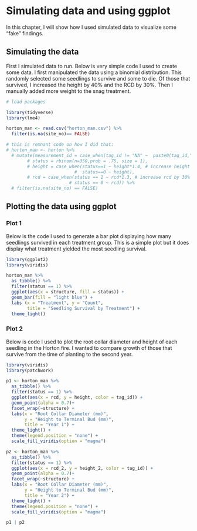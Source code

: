# Simulating data and using ggplot 

In this chapter, I will show how I used simulated data to visualize some "fake"
findings. 

## Simulating the data 

First I simulated data to run. Below is very simple code I used to create
some data. I first manipulated the data using a binomial distribution. This 
randomly selected some seedlings to survive and some to die. Of those that 
survived, I increased the height by 40% and the RCD by 30%. Then I manually 
added more weight to the snag treatment. 

```r

# load packages 

library(tidyverse)
library(lme4)

horton_man <- read.csv("horton_man.csv") %>%
  filter(is.na(site_no)== FALSE)

# this is remnant code on how I did that: 
# horton_man <- horton %>%
  # mutate(measurement_id = case_when(tag_id != "NA" ~  paste0(tag_id,"-02")),
        # status = rbinom(n=350,prob = .75, size = 1),
        # height = case_when(status==1 ~ height*1.4, # increase height by 40%
                          #  status==0 ~ height),
        # rcd = case_when(status == 1 ~ rcd*1.3, # increase rcd by 30%
                        # status == 0 ~ rcd)) %>% 
  # filter(is.na(site_no) == FALSE)

```

## Plotting the data using ggplot 

### Plot 1 

Below is the code I used to generate a bar plot displaying how many seedlings 
survived in each treatment group. This is a simple plot but it does display what
treatment yielded the most seedling survival. 

```r

library(ggplot2)
library(viridis)

horton_man %>% 
  as_tibble() %>% 
  filter(status == 1) %>% 
  ggplot(aes(x = structure, fill = status)) + 
  geom_bar(fill = "light blue") + 
  labs (x = "Treatment", y = "Count",
        title = "Seedling Survival by Treatment") + 
  theme_light() 

```
### Plot 2

Below is code I used to plot the root collar diameter and height of each 
seedling in the Horton fire. I wanted to compare growth of those that survive 
from the time of planting to the second year. 

```r

library(viridis)
library(patchwork)

p1 <- horton_man %>% 
  as_tibble() %>% 
  filter(status == 1) %>% 
  ggplot(aes(x = rcd, y = height, color = tag_id)) + 
  geom_point(alpha = 0.7)+
  facet_wrap(~structure) +
  labs(x = "Root Collar Diameter (mm)", 
       y = "Height to Terminal Bud (mm)", 
       title = "Year 1") +
  theme_light() + 
  theme(legend.position = "none") +  
  scale_fill_viridis(option = "magma") 

p2 <- horton_man %>% 
  as_tibble() %>% 
  filter(status == 1) %>% 
  ggplot(aes(x = rcd_2, y = height_2, color = tag_id)) + 
  geom_point(alpha = 0.7)+
  facet_wrap(~structure) +
  labs(x = "Root Collar Diameter (mm)", 
       y = "Height to Terminal Bud (mm)", 
       title = "Year 2") +
  theme_light() + 
  theme(legend.position = "none") +  
  scale_fill_viridis(option = "magma") 

p1 | p2
  
```

